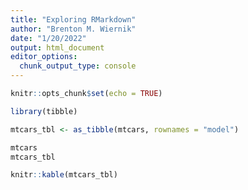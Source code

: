 ```yaml
---
title: "Exploring RMarkdown"
author: "Brenton M. Wiernik"
date: "1/20/2022"
output: html_document
editor_options: 
  chunk_output_type: console
---
```


```r
knitr::opts_chunk$set(echo = TRUE)
```

```r
library(tibble)
```

```r
mtcars_tbl <- as_tibble(mtcars, rownames = "model")

mtcars
mtcars_tbl

knitr::kable(mtcars_tbl)

```

